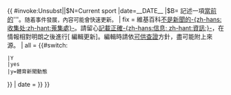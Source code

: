 {{ {{{|safesubst:}}}#invoke:Unsubst||$N=Current sport |date=__DATE__ |$B=
{{Ambox
| name  = Current sport
| subst = <includeonly>{{subst:substcheck}}</includeonly>
| small = {{{small|}}}
| type  = notice <!---      IMPORTANT: When adding new sports/images, please also add them to {{Current sport-related}}.    -->
| image = {{Current sports event icon|sport={{{sport|}}}|size=40px}}
| issue  = '''本{{#if:{{{1|}}}|{{{1}}}|文}}記述一項[[Portal:新聞動態/體育|當前的{{{event|体育赛事}}}]]'''。<span style="margin-top: 0.2em; font-size: 90%;">随着事件發展，內容可能會快速更新。</span>
| fix   = 維基百科[[Wikipedia:短视|不是新聞的-{zh-hans:收集处;zh-hant:蒐集處}-]]。請留心[[Wikipedia:可供查證|記載正確-{zh-hans:信息; zh-hant:資訊;}-]]，在情報相對明朗之後進行<span class="plainlinks">[{{SERVER}}{{localurl:{{NAMESPACE}}:{{PAGENAME}}|action=edit}} 編輯更新]</span>。編輯時請依[[Wikipedia:可供查證|可供查證]]方針，盡可能附上來源。
| all   = {{#switch:{{{category}}}
 |Y
 |yes
 |y=體育新聞動態
}}
| date  = {{{date|}}}
}}
}}<noinclude>
{{Documentation}}
</noinclude>